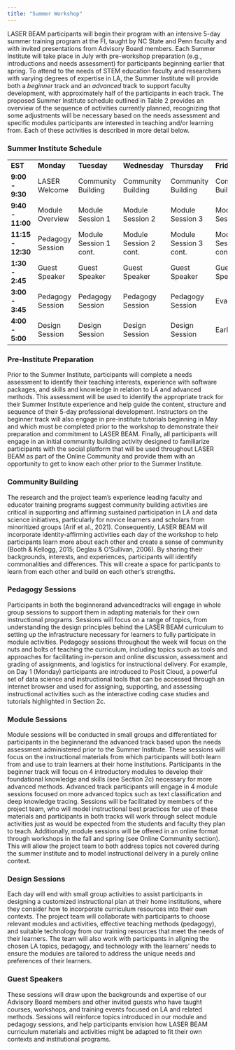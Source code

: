 ```yaml
---
title: "Summer Workshop"
---
```


LASER BEAM participants will begin their program with an intensive 5-day summer training program at the FI, taught by NC State and Penn faculty and with invited presentations from Advisory Board members. Each Summer Institute will take place in July with pre-workshop preparation (e.g., introductions and needs assessment) for participants beginning earlier that spring. To attend to the needs of STEM education faculty and researchers with varying degrees of expertise in LA, the Summer Institute will provide both a *beginner* track and an *advanced* track to support faculty development, with approximately half of the participants in each track. The proposed Summer Institute schedule outlined in Table 2 provides an overview of the sequence of activities currently planned, recognizing that some adjustments will be necessary based on the needs assessment and specific modules participants are interested in teaching and/or learning from. Each of these activities is described in more detail below.

### Summer Institute Schedule

|                   |                  |                        |                        |                        |                        |
|-------------------|------------------|------------------------|------------------------|------------------------|------------------------|
| **EST**           | **Monday**       | **Tuesday**            | **Wednesday**          | **Thursday**           | **Friday**             |
| **9:00 - 9:30**   | LASER Welcome    | Community Building     | Community Building     | Community Building     | Community Building     |
| **9:40 - 11:00**  | Module Overview  | Module Session 1       | Module Session 2       | Module Session 3       | Module Session 4       |
| **11:15 - 12:30** | Pedagogy Session | Module Session 1 cont. | Module Session 2 cont. | Module Session 3 cont. | Module Session 4 cont. |
| **1:30 - 2:45**   | Guest Speaker    | Guest Speaker          | Guest Speaker          | Guest Speaker          | Guest Speaker          |
| **3:00 - 3:45**   | Pedagogy Session | Pedagogy Session       | Pedagogy Session       | Pedagogy Session       | Evaluation             |
| **4:00 - 5:00**   | Design Session   | Design Session         | Design Session         | Design Session         | Early Exit             |

### Pre-Institute Preparation

Prior to the Summer Institute, participants will complete a needs assessment to identify their teaching interests, experience with software packages, and skills and knowledge in relation to LA and advanced methods. This assessment will be used to identify the appropriate track for their Summer Institute experience and help guide the content, structure and sequence of their 5-day professional development. Instructors on the beginner track will also engage in pre-institute tutorials beginning in May and which must be completed prior to the workshop to demonstrate their preparation and commitment to LASER BEAM. Finally, all participants will engage in an initial community building activity designed to familiarize participants with the social platform that will be used throughout LASER BEAM as part of the Online Community and provide them with an opportunity to get to know each other prior to the Summer Institute.

### Community Building

The research and the project team’s experience leading faculty and educator training programs suggest community building activities are critical in supporting and affirming sustained participation in LA and data science initiatives, particularly for novice learners and scholars from minoritized groups (Arif et al., 2021). Consequently, LASER BEAM will incorporate identity-affirming activities each day of the workshop to help participants learn more about each other and create a sense of community (Booth & Kellogg, 2015; Deglau & O'Sullivan, 2006). By sharing their backgrounds, interests, and experiences, participants will identify commonalities and differences. This will create a space for participants to learn from each other and build on each other's strengths.

### Pedagogy Sessions

Participants in both the beginnerand advancedtracks will engage in whole group sessions to support them in adapting materials for their own instructional programs. Sessions will focus on a range of topics, from understanding the design principles behind the LASER BEAM curriculum to setting up the infrastructure necessary for learners to fully participate in module activities. Pedagogy sessions throughout the week will focus on the nuts and bolts of teaching the curriculum, including topics such as tools and approaches for facilitating in-person and online discussion, assessment and grading of assignments, and logistics for instructional delivery. For example, on Day 1 (Monday) participants are introduced to Posit Cloud, a powerful set of data science and instructional tools that can be accessed through an internet browser and used for assigning, supporting, and assessing instructional activities such as the interactive coding case studies and tutorials highlighted in Section 2c.

### Module Sessions

Module sessions will be conducted in small groups and differentiated for participants in the beginnerand the advanced track based upon the needs assessment administered prior to the Summer Institute. These sessions will focus on the instructional materials from which participants will both learn from and use to train learners at their home institutions. Participants in the beginner track will focus on 4 introductory modules to develop their foundational knowledge and skills (see Section 2c) necessary for more advanced methods. Advanced track participants will engage in 4 module sessions focused on more advanced topics such as text classification and deep knowledge tracing. Sessions will be facilitated by members of the project team, who will model instructional best practices for use of these materials and participants in both tracks will work through select module activities just as would be expected from the students and faculty they plan to teach. Additionally, module sessions will be offered in an online format through workshops in the fall and spring (see Online Community section). This will allow the project team to both address topics not covered during the summer institute and to model instructional delivery in a purely online context.

### Design Sessions

Each day will end with small group activities to assist participants in designing a customized instructional plan at their home institutions, where they consider how to incorporate curriculum resources into their own contexts. The project team will collaborate with participants to choose relevant modules and activities, effective teaching methods (pedagogy), and suitable technology from our training resources that meet the needs of their learners. The team will also work with participants in aligning the chosen LA topics, pedagogy, and technology with the learners' needs to ensure the modules are tailored to address the unique needs and preferences of their learners.

### Guest Speakers

These sessions will draw upon the backgrounds and expertise of our Advisory Board members and other invited guests who have taught courses, workshops, and training events focused on LA and related methods. Sessions will reinforce topics introduced in our module and pedagogy sessions, and help participants envision how LASER BEAM curriculum materials and activities might be adapted to fit their own contexts and institutional programs.
